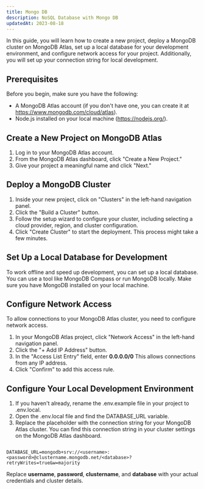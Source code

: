 ```yaml
---
title: Mongo DB
description: NoSQL Database with Mongo DB
updatedAt: 2023-08-18
---
```


In this guide, you will learn how to create a new project, deploy a MongoDB cluster on MongoDB Atlas, set up a local database for your development environment, and configure network access for your project. Additionally, you will set up your connection string for local development.

## Prerequisites

Before you begin, make sure you have the following:

- A MongoDB Atlas account (if you don't have one, you can create it at https://www.mongodb.com/cloud/atlas).
- Node.js installed on your local machine (https://nodejs.org/).

## Create a New Project on MongoDB Atlas

1. Log in to your MongoDB Atlas account.
1. From the MongoDB Atlas dashboard, click "Create a New Project."
1. Give your project a meaningful name and click "Next."

## Deploy a MongoDB Cluster

1. Inside your new project, click on "Clusters" in the left-hand navigation panel.
1. Click the "Build a Cluster" button.
1. Follow the setup wizard to configure your cluster, including selecting a cloud provider, region, and cluster configuration.
1. Click "Create Cluster" to start the deployment. This process might take a few minutes.

## Set Up a Local Database for Development

To work offline and speed up development, you can set up a local database. You can use a tool like MongoDB Compass or run MongoDB locally. Make sure you have MongoDB installed on your local machine.

## Configure Network Access

To allow connections to your MongoDB Atlas cluster, you need to configure network access.

1. In your MongoDB Atlas project, click "Network Access" in the left-hand navigation panel.
1. Click the "+ Add IP Address" button.
1. In the "Access List Entry" field, enter **0.0.0.0/0** This allows connections from any IP address.
1. Click "Confirm" to add this access rule.

## Configure Your Local Development Environment

1. If you haven't already, rename the .env.example file in your project to .env.local.
1. Open the .env.local file and find the DATABASE_URL variable.
1. Replace the placeholder with the connection string for your MongoDB Atlas cluster. You can find this connection string in your cluster settings on the MongoDB Atlas dashboard.

``` shell

DATABASE_URL=mongodb+srv://<username>:<password>@clustername.mongodb.net/<database>?retryWrites=true&w=majority

```

Replace **username**, **password**, **clustername**, and **database** with your actual credentials and cluster details.